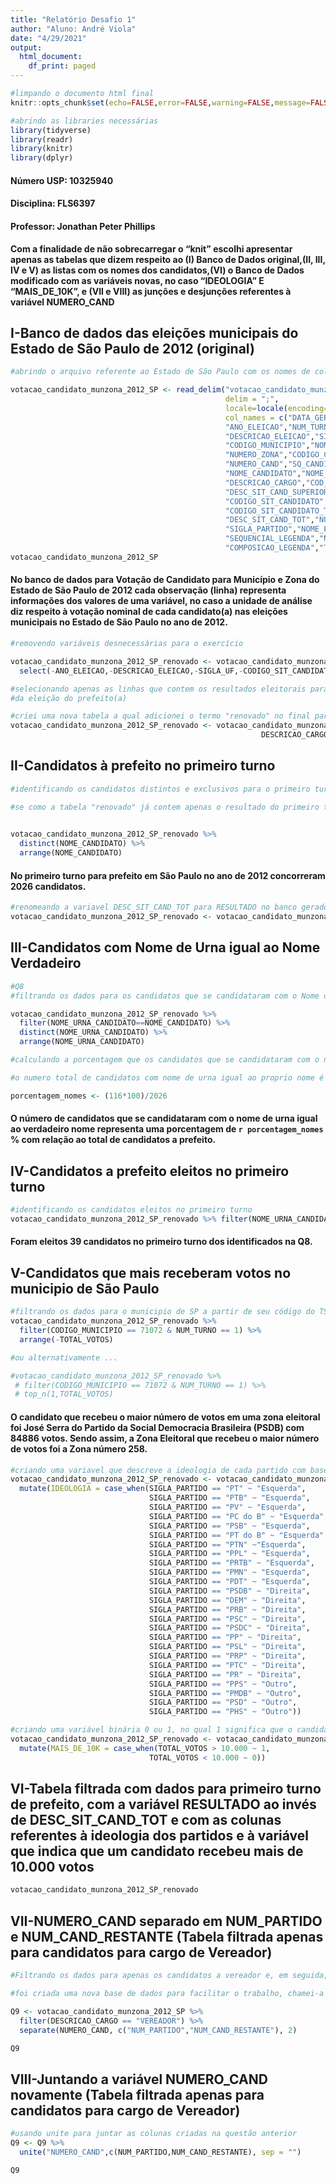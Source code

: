 ```yaml
---
title: "Relatório Desafio 1"
author: "Aluno: André Viola"
date: "4/29/2021"
output: 
  html_document:
    df_print: paged
---
```


```r
#limpando o documento html final
knitr::opts_chunk$set(echo=FALSE,error=FALSE,warning=FALSE,message=FALSE)

```

```r
#abrindo as libraries necessárias
library(tidyverse)
library(readr)
library(knitr)
library(dplyr)
```
#### Número USP: 10325940
#### Disciplina: FLS6397
#### Professor: Jonathan Peter Phillips

**Com a finalidade de não sobrecarregar o "knit" escolhi apresentar apenas as tabelas que dizem respeito ao (I) Banco de Dados original,(II, III, IV e V) as listas com os nomes dos candidatos,(VI) o Banco de Dados modificado com as variáveis novas, no caso "IDEOLOGIA" E "MAIS_DE_10K", e (VII e VIII) as junções e desjunções referentes à variável NUMERO_CAND**

## I-Banco de dados das eleições municipais do Estado de São Paulo de 2012 (original)

```r
#abrindo o arquivo referente ao Estado de São Paulo com os nomes de colunas e o encoding corretos de acordo com a seção relevante de leiame.pdf

votacao_candidato_munzona_2012_SP <- read_delim("votacao_candidato_munzona_2012_SP.txt",
                                                delim = ";",
                                                locale=locale(encoding="latin1"),
                                                col_names = c("DATA_GERACAO","HORA_GERACAO",
                                                "ANO_ELEICAO","NUM_TURNO",
                                                "DESCRICAO_ELEICAO","SIGLA_UF","SIGLA_UE",
                                                "CODIGO_MUNICIPIO","NOME_MUNICIPIO",
                                                "NUMERO_ZONA","CODIGO_CARGO",
                                                "NUMERO_CAND","SQ_CANDIDATO",
                                                "NOME_CANDIDATO","NOME_URNA_CANDIDATO",
                                                "DESCRICAO_CARGO","COD_SIT_CAND_SUPERIOR",
                                                "DESC_SIT_CAND_SUPERIOR",
                                                "CODIGO_SIT_CANDIDATO","DESC_SIT_CANDIDATO",
                                                "CODIGO_SIT_CANDIDATO_TOT",
                                                "DESC_SIT_CAND_TOT","NUMERO_PARTIDO",
                                                "SIGLA_PARTIDO","NOME_PARTIDO",
                                                "SEQUENCIAL_LEGENDA","NOME_COLIGACAO",
                                                "COMPOSICAO_LEGENDA","TOTAL_VOTOS"))
votacao_candidato_munzona_2012_SP
```


#### No banco de dados para Votação de Candidato para Município e Zona do Estado de São Paulo de 2012 cada observação (linha) representa informações dos valores de uma variável, no caso a unidade de análise diz respeito à votação nominal de cada candidato(a) nas eleições municipais no Estado de São Paulo no ano de 2012.

```r
#removendo variáveis desnecessárias para o exercício

votacao_candidato_munzona_2012_SP_renovado <- votacao_candidato_munzona_2012_SP %>%
  select(-ANO_ELEICAO,-DESCRICAO_ELEICAO,-SIGLA_UF,-CODIGO_SIT_CANDIDATO,-CODIGO_SIT_CANDIDATO_TOT,-CODIGO_SIT_CANDIDATO,-DATA_GERACAO,-HORA_GERACAO,-SQ_CANDIDATO,-COD_SIT_CAND_SUPERIOR,-SEQUENCIAL_LEGENDA,-NOME_COLIGACAO,-COMPOSICAO_LEGENDA)
```


```r
#selecionando apenas as linhas que contem os resultados eleitorais para o primeiro turno
#da eleição do prefeito(a)

#criei uma nova tabela a qual adicionei o termo "renovado" no final para indicar o status de nova tabela, uma vez que nos dois exercícios finais se deve retornar aos dados originais.
votacao_candidato_munzona_2012_SP_renovado <- votacao_candidato_munzona_2012_SP_renovado %>% filter(NUM_TURNO == 1 &
                                                        DESCRICAO_CARGO == "PREFEITO")

```

## II-Candidatos à prefeito no primeiro turno 
```r
#identificando os candidatos distintos e exclusivos para o primeiro turno de prefeito

#se como a tabela "renovado" já contem apenas o resultado do primeiro turno para prefeito apenas, não é necessário repetir o "filter"

 
votacao_candidato_munzona_2012_SP_renovado %>% 
  distinct(NOME_CANDIDATO) %>% 
  arrange(NOME_CANDIDATO)

```

#### No primeiro turno para prefeito em São Paulo no ano de 2012 concorreram **2026** candidatos.



```r
#renomeando a variavel DESC_SIT_CAND_TOT para RESULTADO no banco gerado na questão anterior
votacao_candidato_munzona_2012_SP_renovado <- votacao_candidato_munzona_2012_SP_renovado %>% rename(RESULTADO = DESC_SIT_CAND_TOT)

```

## III-Candidatos com Nome de Urna igual ao Nome Verdadeiro 
```r
#Q8
#filtrando os dados para os candidatos que se candidataram com o Nome de Urna igual ao Nome Verdadeiro e identificando os casos unicos

votacao_candidato_munzona_2012_SP_renovado %>% 
  filter(NOME_URNA_CANDIDATO==NOME_CANDIDATO) %>%
  distinct(NOME_URNA_CANDIDATO) %>%
  arrange(NOME_URNA_CANDIDATO)

#calculando a porcentagem que os candidatos que se candidataram com o nome de urna igual ao nome de candidato representam em relação ao total de candidatos

#o numero total de candidatos com nome de urna igual ao proprio nome é 116, já o total de candidatos é 2026 (considerando nomes únicos) 

porcentagem_nomes <- (116*100)/2026
```

#### O número de candidatos que se candidataram com o nome de urna igual ao verdadeiro nome representa uma porcentagem de **`r porcentagem_nomes` %** com relação ao total de candidatos a prefeito.


## IV-Candidatos a prefeito eleitos no primeiro turno
```r
#identificando os candidatos eleitos no primeiro turno
votacao_candidato_munzona_2012_SP_renovado %>% filter(NOME_URNA_CANDIDATO==NOME_CANDIDATO & RESULTADO == "ELEITO") %>% distinct(NOME_URNA_CANDIDATO, RESULTADO)%>%arrange(NOME_URNA_CANDIDATO)

```

#### Foram eleitos **39** candidatos no primeiro turno dos identificados na Q8.


## V-Candidatos que mais receberam votos no municipio de São Paulo
```r
#filtrando os dados para o municipio de SP a partir de seu código do TSE  e ordenando os dados por número de votos
votacao_candidato_munzona_2012_SP_renovado %>%
  filter(CODIGO_MUNICIPIO == 71072 & NUM_TURNO == 1) %>%
  arrange(-TOTAL_VOTOS)

#ou alternativamente ...

#votacao_candidato_munzona_2012_SP_renovado %>%
 # filter(CODIGO_MUNICIPIO == 71072 & NUM_TURNO == 1) %>%
 # top_n(1,TOTAL_VOTOS) 
```

#### O candidato que recebeu o maior número de votos em uma zona eleitoral foi **José Serra** do **Partido da Social Democracia Brasileira (PSDB)** com **84886** votos. Sendo assim, a Zona Eleitoral que recebeu o maior número de votos foi a Zona número **258**.


```r
#criando uma variavel que descreve a ideologia de cada partido com base nos meus critérios
votacao_candidato_munzona_2012_SP_renovado <- votacao_candidato_munzona_2012_SP_renovado %>% 
  mutate(IDEOLOGIA = case_when(SIGLA_PARTIDO == "PT" ~ "Esquerda",
                               SIGLA_PARTIDO == "PTB" ~ "Esquerda",
                               SIGLA_PARTIDO == "PV" ~ "Esquerda",
                               SIGLA_PARTIDO == "PC do B" ~ "Esquerda",
                               SIGLA_PARTIDO == "PSB" ~ "Esquerda",
                               SIGLA_PARTIDO == "PT do B" ~ "Esquerda",
                               SIGLA_PARTIDO == "PTN" ~"Esquerda",
                               SIGLA_PARTIDO == "PPL" ~ "Esquerda",
                               SIGLA_PARTIDO == "PRTB" ~ "Esquerda",
                               SIGLA_PARTIDO == "PMN" ~ "Esquerda",
                               SIGLA_PARTIDO == "PDT" ~ "Esquerda",
                               SIGLA_PARTIDO == "PSDB" ~ "Direita",
                               SIGLA_PARTIDO == "DEM" ~ "Direita",
                               SIGLA_PARTIDO == "PRB" ~ "Direita",
                               SIGLA_PARTIDO == "PSC" ~ "Direita",
                               SIGLA_PARTIDO == "PSDC" ~ "Direita",
                               SIGLA_PARTIDO == "PP" ~ "Direita",
                               SIGLA_PARTIDO == "PSL" ~ "Direita",
                               SIGLA_PARTIDO == "PRP" ~ "Direita",
                               SIGLA_PARTIDO == "PTC" ~ "Direita",
                               SIGLA_PARTIDO == "PR" ~ "Direita",
                               SIGLA_PARTIDO == "PPS" ~ "Outro",
                               SIGLA_PARTIDO == "PMDB" ~ "Outro",
                               SIGLA_PARTIDO == "PSD" ~ "Outro",
                               SIGLA_PARTIDO == "PHS" ~ "Outro"))


```

```r
#criando uma variável binária 0 ou 1, no qual 1 significa que o candidato recebeu mais de 10.000 votos e 0 significa que ele recebeu menos do que isso
votacao_candidato_munzona_2012_SP_renovado <- votacao_candidato_munzona_2012_SP_renovado %>% 
  mutate(MAIS_DE_10K = case_when(TOTAL_VOTOS > 10.000 ~ 1,
                               TOTAL_VOTOS < 10.000 ~ 0))


```


## VI-Tabela filtrada com dados para primeiro turno de prefeito, com a variável RESULTADO ao invés de DESC_SIT_CAND_TOT e com as colunas referentes à ideologia dos partidos e à variável que indica que um candidato recebeu mais de 10.000 votos
```r
votacao_candidato_munzona_2012_SP_renovado
```


## VII-NUMERO_CAND separado em NUM_PARTIDO e NUM_CAND_RESTANTE (Tabela filtrada apenas para candidatos para cargo de Vereador)
```r
#Filtrando os dados para apenas os candidatos a vereador e, em seguida, usando separate para pegar a coluna NUMERO_CAND e dividi-la em NUM_PARTIDO e NUM_CAND_RESTANTE, sendo que os primeiros 2 digitos representam o número do partido, logo são usados como separador

#foi criada uma nova base de dados para facilitar o trabalho, chamei-a de Q9

Q9 <- votacao_candidato_munzona_2012_SP %>% 
  filter(DESCRICAO_CARGO == "VEREADOR") %>%
  separate(NUMERO_CAND, c("NUM_PARTIDO","NUM_CAND_RESTANTE"), 2)

Q9
```

## VIII-Juntando a variável NUMERO_CAND novamente (Tabela filtrada apenas para candidatos para cargo de Vereador)
```r
#usando unite para juntar as colunas criadas na questão anterior 
Q9 <- Q9 %>%
  unite("NUMERO_CAND",c(NUM_PARTIDO,NUM_CAND_RESTANTE), sep = "")

Q9
```
